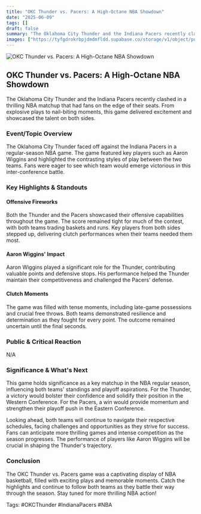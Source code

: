 ```yaml
---
title: "OKC Thunder vs. Pacers: A High-Octane NBA Showdown"
date: "2025-06-09"
tags: []
draft: false
summary: "The Oklahoma City Thunder and the Indiana Pacers recently clashed in a thrilling NBA matchup that had fans on the edge of their seats. From explosive plays to nail-biting moments, this game delivered excitement and showcased the talent on both sides."
images: ["https://tyfgdrokrbpjdmdmfldd.supabase.co/storage/v1/object/public/image/2025-06-09-00-04-36-560-04-00.jpg"]
---
```




![OKC Thunder vs. Pacers: A High-Octane NBA Showdown](https://tyfgdrokrbpjdmdmfldd.supabase.co/storage/v1/object/public/image/2025-06-09-00-04-36-560-04-00.jpg)

## OKC Thunder vs. Pacers: A High-Octane NBA Showdown

The Oklahoma City Thunder and the Indiana Pacers recently clashed in a thrilling NBA matchup that had fans on the edge of their seats. From explosive plays to nail-biting moments, this game delivered excitement and showcased the talent on both sides.

### Event/Topic Overview

The Oklahoma City Thunder faced off against the Indiana Pacers in a regular-season NBA game. The game featured key players such as Aaron Wiggins and highlighted the contrasting styles of play between the two teams. Fans were eager to see which team would emerge victorious in this inter-conference battle.

### Key Highlights & Standouts

#### Offensive Fireworks

Both the Thunder and the Pacers showcased their offensive capabilities throughout the game. The score remained tight for much of the contest, with both teams trading baskets and runs. Key players from both sides stepped up, delivering clutch performances when their teams needed them most.

#### Aaron Wiggins' Impact

Aaron Wiggins played a significant role for the Thunder, contributing valuable points and defensive stops. His performance helped the Thunder maintain their competitiveness and challenged the Pacers' defense.

#### Clutch Moments

The game was filled with tense moments, including late-game possessions and crucial free throws. Both teams demonstrated resilience and determination as they fought for every point. The outcome remained uncertain until the final seconds.

### Public & Critical Reaction

N/A

### Significance & What's Next

This game holds significance as a key matchup in the NBA regular season, influencing both teams' standings and playoff aspirations. For the Thunder, a victory would bolster their confidence and solidify their position in the Western Conference. For the Pacers, a win would provide momentum and strengthen their playoff push in the Eastern Conference.

Looking ahead, both teams will continue to navigate their respective schedules, facing challenges and opportunities as they strive for success. Fans can anticipate more thrilling games and intense competition as the season progresses. The performance of players like Aaron Wiggins will be crucial in shaping the Thunder's trajectory.

### Conclusion

The OKC Thunder vs. Pacers game was a captivating display of NBA basketball, filled with exciting plays and memorable moments. Catch the highlights and continue to follow both teams as they battle their way through the season. Stay tuned for more thrilling NBA action!

Tags: #OKCThunder #IndianaPacers #NBA

